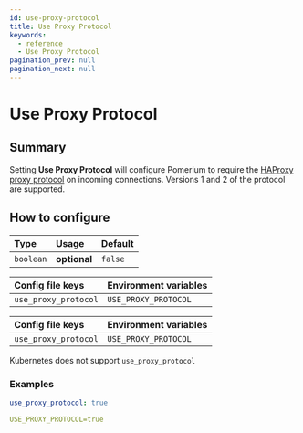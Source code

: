 ```yaml
---
id: use-proxy-protocol
title: Use Proxy Protocol
keywords:
  - reference
  - Use Proxy Protocol
pagination_prev: null
pagination_next: null
---
```



# Use Proxy Protocol

## Summary

Setting **Use Proxy Protocol** will configure Pomerium to require the [HAProxy proxy protocol](https://www.haproxy.org/download/1.9/doc/proxy-protocol.txt) on incoming connections. Versions 1 and 2 of the protocol are supported.

## How to configure

| **Type** | **Usage** | **Default** |
| :--- | :--- | :--- |
| `boolean` | **optional** | `false` |

<Tabs>
<TabItem value="Core" label="Core">

| **Config file keys** | **Environment variables** |
| :--- | :--- |
| `use_proxy_protocol` | `USE_PROXY_PROTOCOL` |

</TabItem>
<TabItem value="Enterprise" label="Enterprise">

| **Config file keys** | **Environment variables** |
| :--- | :--- |
| `use_proxy_protocol` | `USE_PROXY_PROTOCOL` |

</TabItem>
<TabItem value="Kubernetes" label="Kubernetes">

Kubernetes does not support `use_proxy_protocol`

</TabItem>
</Tabs>

### Examples

```yaml
use_proxy_protocol: true

USE_PROXY_PROTOCOL=true
```
